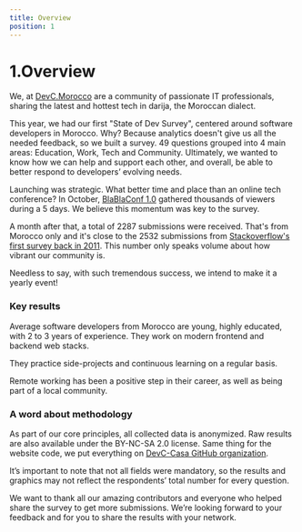 ```yaml
---
title: Overview
position: 1
---
```


# 1.Overview

We, at [DevC.Morocco](https://www.facebook.com/groups/DevC.Casablanca) are a community of passionate IT professionals, sharing the latest and hottest tech in darija, the Moroccan dialect.

This year, we had our first "State of Dev Survey", centered around software developers in Morocco. Why? Because analytics doesn't give us all the needed feedback, so we built a survey. 49 questions grouped into 4 main areas: Education, Work, Tech and Community. Ultimately, we wanted to know how we can help and support each other, and overall, be able to better respond to developers’ evolving needs.

Launching was strategic. What better time and place than an online tech conference? In October, [BlaBlaConf 1.0](https://blablaconf.com/) gathered thousands of viewers during a 5 days. We believe this momentum was key to the survey.

A month after that, a total of 2287 submissions were received. That's from Morocco only and it's close to the 2532 submissions from [Stackoverflow's first survey back in 2011](https://stackoverflow.blog/2011/01/11/survey-says/]). This number only speaks volume about how vibrant our community is.

Needless to say, with such tremendous success, we intend to make it a yearly event!

### Key results

Average software developers from Morocco are young, highly educated, with 2 to 3 years of experience. They work on modern frontend and backend web stacks.

They practice side-projects and continuous learning on a regular basis.

Remote working has been a positive step in their career, as well as being part of a local community.

### A word about methodology

As part of our core principles, all collected data is anonymized. Raw results are also available under the BY-NC-SA 2.0 license. Same thing for the website code, we put everything on [DevC-Casa GitHub organization](https://github.com/DevC-Casa/stateofdev.ma).

It’s important to note that not all fields were mandatory, so the results and graphics may not reflect the respondents’ total number for every question.

We want to thank all our amazing contributors and everyone who helped share the survey to get more submissions. We’re looking forward to your feedback and for you to share the results with your network.
